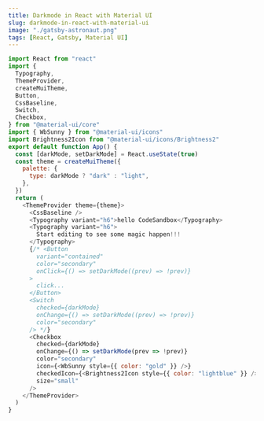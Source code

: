 ```yaml
---
title: Darkmode in React with Material UI
slug: darkmode-in-react-with-material-ui
image: "./gatsby-astronaut.png"
tags: [React, Gatsby, Material UI]
---
```


```js
import React from "react"
import {
  Typography,
  ThemeProvider,
  createMuiTheme,
  Button,
  CssBaseline,
  Switch,
  Checkbox,
} from "@material-ui/core"
import { WbSunny } from "@material-ui/icons"
import Brightness2Icon from "@material-ui/icons/Brightness2"
export default function App() {
  const [darkMode, setDarkMode] = React.useState(true)
  const theme = createMuiTheme({
    palette: {
      type: darkMode ? "dark" : "light",
    },
  })
  return (
    <ThemeProvider theme={theme}>
      <CssBaseline />
      <Typography variant="h6">hello CodeSandbox</Typography>
      <Typography variant="h6">
        Start editing to see some magic happen!!!
      </Typography>
      {/* <Button
        variant="contained"
        color="secondary"
        onClick={() => setDarkMode((prev) => !prev)}
      >
        click...
      </Button>
      <Switch
        checked={darkMode}
        onChange={() => setDarkMode((prev) => !prev)}
        color="secondary"
      /> */}
      <Checkbox
        checked={darkMode}
        onChange={() => setDarkMode(prev => !prev)}
        color="secondary"
        icon={<WbSunny style={{ color: "gold" }} />}
        checkedIcon={<Brightness2Icon style={{ color: "lightblue" }} />}
        size="small"
      />
    </ThemeProvider>
  )
}
```
